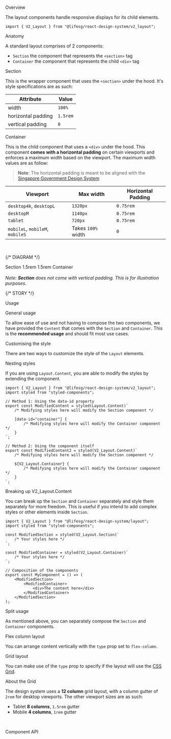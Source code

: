 
<Meta of={LayoutStories} />

<Title>Layout</Title>

<Secondary>Overview</Secondary>

The layout components handle responsive displays for its child elements.

```tsx
import { V2_Layout } from "@lifesg/react-design-system/v2_layout";
```

<Heading3>Anatomy</Heading3>

A standard layout comprises of 2 components:

-   `Section` the component that represents the `<section>` tag
-   `Container` the component that represents the child `<div>` tag

<Heading4>Section</Heading4>

This is the wrapper component that uses the `<section>` under the hood.
It's style specifications are as such:

| Attribute          | Value    |
| ------------------ | -------- |
| width              | `100%`   |
| horizontal padding | `1.5rem` |
| vertical padding   | `0`      |

<Heading4>Container</Heading4>

This is the child component that uses a `<div>` under the hood.
This component **comes with a horizontal padding** on certain viewports and
enforces a maximum width based on the viewport. The maximum width values are
as follow:

> **Note**: The horizontal padding is meant to be aligned with the
> [Singapore Government Design System](https://designsystem.tech.gov.sg/)

| Viewport                        | Max width          | Horizontal Padding |
| ------------------------------- | ------------------ | ------------------ |
| `desktop4k`, `desktopL`         | `1320px`           | `0.75rem`          |
| `desktopM`                      | `1140px`           | `0.75rem`          |
| `tablet`                        | `720px`            | `0.75rem`          |
| `mobileL`, `mobileM`, `mobileS` | Takes `100%` width | `0`                |

<br />

{/* DIAGRAM */}

<div style={{ padding: "3rem 0" }}>
    <Layout.Section
        style={{
            padding: "2.5rem 1.5rem",
            background: "#F9B5B2",
            display: "flex",
            justifyContent: "center",
        }}
    >
        <Label>Section</Label>
        <PaddingLabel>1.5rem</PaddingLabel>
        <PaddingLabel direction="right">1.5rem</PaddingLabel>
        <Layout.Container
            style={{
                background: "#FDDDD7",
                display: "flex",
                justifyContent: "center",
            }}
        >
            <Label>Container</Label>
            <div
                style={{
                    width: "100%",
                    height: "50px",
                }}
            />
        </Layout.Container>
    </Layout.Section>
    <br />
    <Text.XSmall>
        <em>
            Note: <strong>Section</strong> does not come with vertical padding.
            This is for illustration purposes.
        </em>
    </Text.XSmall>
</div>

{/* STORY */}

<Secondary>Usage</Secondary>

<Heading3>General usage</Heading3>

To allow ease of use and not having to compose the two components, we have provided the `Content` that comes with the `Section` and `Container`. This is the **recommended usage** and should fit most use cases.

<Canvas of={LayoutStories.GeneralUsage} />

<Heading3>Customising the style</Heading3>

There are two ways to customize the style of the `Layout` elements.

<Heading4>Nesting styles</Heading4>

If you are using `Layout.Content`, you are able to modify the styles by extending the component.

```tsx
import { V2_Layout } from "@lifesg/react-design-system/v2_layout";
import styled from "styled-components";

// Method 1: Using the data-id property
export const ModifiedContent = styled(Layout.Content)`
    /* Modifying styles here will modify the Section component */

    [data-id="container"] {
        /* Modifying styles here will modify the Container component */
    }
`;

// Method 2: Using the component itself
export const ModifiedContent2 = styled(V2_Layout.Content)`
    /* Modifying styles here will modify the Section component */

    ${V2_Layout.Container} {
        /* Modifying styles here will modify the Container component */
    }
`;
```

<Heading4>Breaking up V2_Layout.Content</Heading4>

You can break up the `Section` and `Container` separately and style them separately for more freedom. This is useful
if you intend to add complex styles or other elements inside `Section`.

```tsx
import { V2_Layout } from "@lifesg/react-design-system/layout";
import styled from "styled-components";

const ModifiedSection = styled(V2_Layout.Section)`
    /* Your styles here */
`;

const ModifiedContainer = styled(V2_Layout.Container)`
    /* Your styles here */
`;

// Composition of the components
export const MyComponent = () => (
    <ModifiedSection>
        <ModifiedContainer>
            <div>The content here</div>
        </ModifiedContainer>
    </ModifiedSection>
);
```

<Heading3>Split usage</Heading3>

As mentioned above, you can separately compose the `Section` and `Container` components.

<Canvas of={LayoutStories.SplitUsage} />

<Secondary>Flex column layout</Secondary>

You can arrange content vertically with the `type` prop set to `flex-column`.

<Canvas of={LayoutStories.FlexColumnLayout} />

<Secondary>Grid layout</Secondary>

You can make use of the `type` prop to specify if the layout will use the [CSS Grid](https://css-tricks.com/snippets/css/complete-guide-grid/).

<Canvas of={LayoutStories.GridLayout} />

<Heading3>About the Grid</Heading3>

The design system uses a **12 column** grid layout, with a column gutter of `2rem` for desktop viewports. The other viewport sizes are as such:

-   Tablet **8 columns**, `1.5rem` gutter
-   Mobile **4 columns**, `1rem` gutter

<br />

<Secondary>Component API</Secondary>

<PropsTable />

